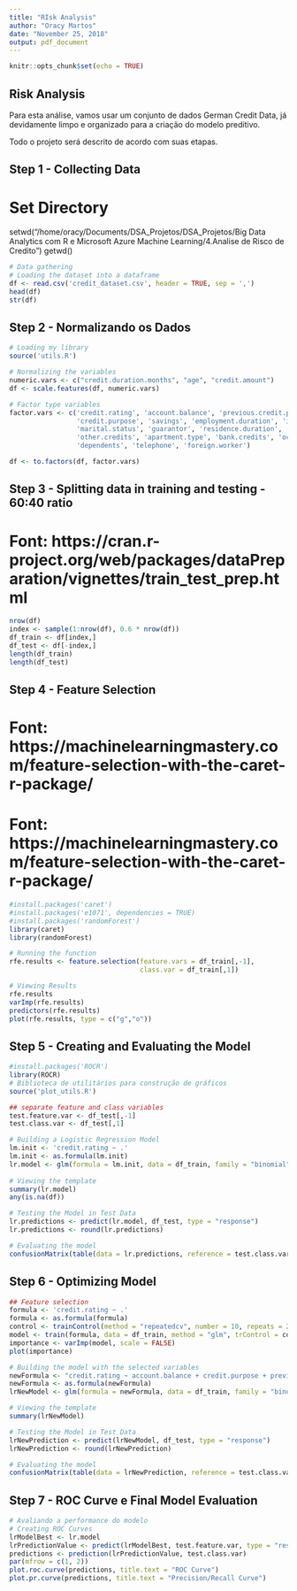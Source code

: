 ```yaml
---
title: "RIsk Analysis"
author: "Oracy Martos"
date: "November 25, 2018"
output: pdf_document
---
```


```r
knitr::opts_chunk$set(echo = TRUE)
```

## Risk Analysis

Para esta análise, vamos usar um conjunto de dados German Credit Data, já devidamente limpo e organizado para a criação do modelo preditivo.

Todo o projeto será descrito de acordo com suas etapas.

## Step 1 - Collecting Data

# Set Directory
setwd("/home/oracy/Documents/DSA_Projetos/DSA_Projetos/Big Data Analytics com R e Microsoft Azure Machine Learning/4.Analise de Risco de Credito")
getwd()

```r
# Data gathering
# Loading the dataset into a dataframe
df <- read.csv('credit_dataset.csv', header = TRUE, sep = ',')
head(df)
str(df)
```


## Step 2 - Normalizando os Dados

```r
# Loading my library
source('utils.R')

# Normalizing the variables
numeric.vars <- c("credit.duration.months", "age", "credit.amount")
df <- scale.features(df, numeric.vars)

# Factor type variables
factor.vars <- c('credit.rating', 'account.balance', 'previous.credit.payment.status',
                 'credit.purpose', 'savings', 'employment.duration', 'installment.rate',
                 'marital.status', 'guarantor', 'residence.duration', 'current.assets',
                 'other.credits', 'apartment.type', 'bank.credits', 'occupation', 
                 'dependents', 'telephone', 'foreign.worker')

df <- to.factors(df, factor.vars)

```


## Step 3 - Splitting data in training and testing - 60:40 ratio
# Font: https://cran.r-project.org/web/packages/dataPreparation/vignettes/train_test_prep.html


```r
nrow(df)
index <- sample(1:nrow(df), 0.6 * nrow(df))
df_train <- df[index,]
df_test <- df[-index,]
length(df_train)
length(df_test)
```


## Step 4 - Feature Selection
# Font: https://machinelearningmastery.com/feature-selection-with-the-caret-r-package/
# Font: https://machinelearningmastery.com/feature-selection-with-the-caret-r-package/

```r
#install.packages('caret')
#install.packages('e1071', dependencies = TRUE)
#install.packages('randomForest')
library(caret)
library(randomForest)

# Running the function
rfe.results <- feature.selection(feature.vars = df_train[,-1],
                                 class.var = df_train[,1])

# Viewing Results
rfe.results
varImp(rfe.results)
predictors(rfe.results)
plot(rfe.results, type = c("g","o"))

```


## Step 5 - Creating and Evaluating the Model
 
 
 
```r
#install.packages('ROCR')
library(ROCR)
# Biblioteca de utilitários para construção de gráficos
source('plot_utils.R')

## separate feature and class variables
test.feature.var <- df_test[,-1]
test.class.var <- df_test[,1]

# Building a Logistic Regression Model
lm.init <- 'credit.rating ~ .'
lm.init <- as.formula(lm.init)
lr.model <- glm(formula = lm.init, data = df_train, family = "binomial")
  
# Viewing the template
summary(lr.model)
any(is.na(df))

# Testing the Model in Test Data
lr.predictions <- predict(lr.model, df_test, type = "response")
lr.predictions <- round(lr.predictions)

# Evaluating the model
confusionMatrix(table(data = lr.predictions, reference = test.class.var), positive = '1')
```


## Step 6 - Optimizing Model

```r
## Feature selection
formula <- 'credit.rating ~ .'
formula <- as.formula(formula)
control <- trainControl(method = "repeatedcv", number = 10, repeats = 2)
model <- train(formula, data = df_train, method = "glm", trControl = control)
importance <- varImp(model, scale = FALSE)
plot(importance)

# Building the model with the selected variables
newFormula <- "credit.rating ~ account.balance + credit.purpose + previous.credit.payment.status + savings + credit.duration.months"
newFormula <- as.formula(newFormula)
lrNewModel <- glm(formula = newFormula, data = df_train, family = "binomial")

# Viewing the template
summary(lrNewModel)

# Testing the Model in Test Data
lrNewPrediction <- predict(lrNewModel, df_test, type = "response")
lrNewPrediction <- round(lrNewPrediction)

# Evaluating the model
confusionMatrix(table(data = lrNewPrediction, reference = test.class.var), positive = '1')
```

## Step 7 - ROC Curve e Final Model Evaluation

```r
# Avaliando a performance do modelo
# Creating ROC Curves
lrModelBest <- lr.model
lrPredictionValue <- predict(lrModelBest, test.feature.var, type = "response")
predictions <- prediction(lrPredictionValue, test.class.var)
par(mfrow = c(1, 2))
plot.roc.curve(predictions, title.text = "ROC Curve")
plot.pr.curve(predictions, title.text = "Precision/Recall Curve")
```